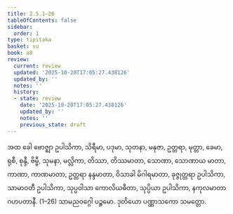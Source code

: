 ```yaml
---
title: 2.5.1–26
tableOfContents: false
sidebar:
  order: 1
type: tipitaka
basket: su
book: a8
review:
  current: review
  updated: '2025-10-20T17:05:27.438126'
  updated_by: ''
  notes: ''
  history:
  - state: review
    date: '2025-10-20T17:05:27.438126'
    updated_by: ''
    notes: ''
    previous_state: draft
---
```



<DynamicBreadcrumb />


<ReviewStatus review={frontmatter.review} showDetails={true} />

<HypothesisAnnotation frontmatter={frontmatter} />

<Division number="91–116" book="a8" e="ch" v="17">

<Paragraph number="854" book="a8">
အထ ခေါ ဗောဇ္ဈာ ဥပါသိကာ, သိရီမာ, ပဒုမာ, သုတနာ, မနုဇာ, ဥတ္တရာ, မုတ္တာ, ခေမာ, ရုစီ, စုန္ဒီ, ဗိမ္ဗီ, သုမနာ, မလ္လိကာ, တိဿာ, တိဿမာတာ, သောဏာ, သောဏာယ မာတာ, ကာဏာ, ကာဏမာတာ, ဥတ္တရာ နန္ဒမာတာ, ဝိသာခါ မိဂါရမာတာ, ခုဇ္ဇုတ္တရာ ဥပါသိကာ, သာမာဝတီ ဥပါသိကာ, သုပ္ပဝါသာ ကောလိယဓီတာ, သုပ္ပိယာ ဥပါသိကာ, နကုလမာတာ ဂဟပတာနီ. (1–26)

</Paragraph>
</Division>

<Paragraph number="855" type="center" book="a8">
သာမညဝဂ္ဂေါ ပဉ္စမော.



</Paragraph>

<Paragraph number="856" type="center" book="a8">
ဒုတိယော ပဏ္ဏာသကော သမတ္တော.
</Paragraph>